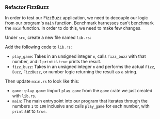 
### Refactor FizzBuzz

In order to test our FizzBuzz application, we need to decouple our logic from our program's `main` function.
Benchmark harnesses can't benchmark the `main` function. In order to do this, we need to make few changes.

Under `src`, create a new file named `lib.rs`:

<GameLibTree />

Add the following code to `lib.rs`:

<FizzBuzzRefactorLibCode />

- `play_game`: Takes in an unsigned integer `n`, calls `fizz_buzz` with that number, and if `print` is `true` prints the result.
- `fizz_buzz`: Takes in an unsigned integer `n` and performs the actual `Fizz`, `Buzz`, `FizzBuzz`, or number logic returning the result as a string.

Then update `main.rs` to look like this:

<FizzBuzzRefactorMainCode />

- `game::play_game`: Import `play_game` from the `game` crate we just created with `lib.rs`.
- `main`: The main entrypoint into our program that iterates through the numbers `1` to `100` inclusive and calls `play_game` for each number, with `print` set to `true`.
